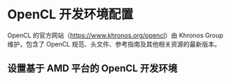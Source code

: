 # OpenCL 开发环境配置

OpenCL 的官方网站（<https://www.khronos.org/opencl>）由 Khronos Group 维护，包含了 OpenCL 规范、头文件、参考指南及其他相关资源的最新版本。

## 设置基于 AMD 平台的 OpenCL 开发环境
